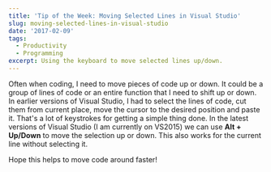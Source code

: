 ```yaml
---
title: 'Tip of the Week: Moving Selected Lines in Visual Studio'
slug: moving-selected-lines-in-visual-studio
date: '2017-02-09'
tags:
  - Productivity
  - Programming
excerpt: Using the keyboard to move selected lines up/down.
---
```

Often when coding, I need to move pieces of code up or down. It could be a group of lines of code or an entire function that I need to shift up or down. In earlier versions of Visual Studio, I had to select the lines of code, cut them from current place, move the cursor to the desired position and paste it. That's a lot of keystrokes for getting a simple thing done. In the latest versions of Visual Studio (I am currently on VS2015) we can use **Alt + Up/Down** to move the selection up or down. This also works for the current line without selecting it.

<ImageCard src="/content/images/visualstudio_moveselectedlines.gif" alt="Defensive Coding" />

Hope this helps to move code around faster!
